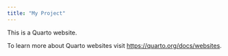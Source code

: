 ```yaml
---
title: "My Project"
---
```


This is a Quarto website.

To learn more about Quarto websites visit <https://quarto.org/docs/websites>.
